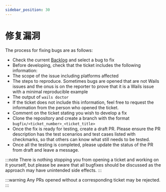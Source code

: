 ```yaml
---
sidebar_position: 30
---
```


# 修复漏洞

The process for fixing bugs are as follows:

- Check the current [Backlog](https://github.com/orgs/wailsapp/projects/1/views/1) and select a bug to fix
- Before developing, check that the ticket includes the following information:
- The scope of the issue including platforms affected
- The steps to reproduce. Sometimes bugs are opened that are not Wails issues and the onus is on the reporter to
  prove that it is a Wails issue with a minimal reproducible example
- The output of `wails doctor`
- If the ticket does not include this information, feel free to request the information from the
  person who opened the ticket.
- Comment on the ticket stating you wish to develop a fix
- Clone the repository and create a branch with the format `bugfix/<ticket_number>_<ticket_title>`
- Once the fix is ready for testing, create a draft PR. Please ensure the PR description has the test scenarios and
  test cases listed with checkmarks, so that others can know what still needs to be tested.
- Once all the testing is completed, please update the status of the PR from draft and leave a message.

:::note
There is nothing stopping you from opening a ticket and working on it yourself, but please be aware that all
bugfixes should be discussed as the approach may have unintended side effects.
:::

:::warning
Any PRs opened without a corresponding ticket may be rejected.
:::
